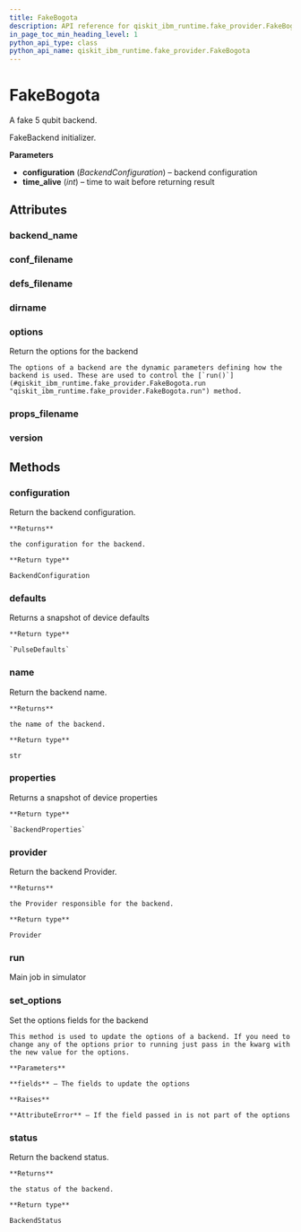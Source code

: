 ```yaml
---
title: FakeBogota
description: API reference for qiskit_ibm_runtime.fake_provider.FakeBogota
in_page_toc_min_heading_level: 1
python_api_type: class
python_api_name: qiskit_ibm_runtime.fake_provider.FakeBogota
---
```


# FakeBogota

<Class id="qiskit_ibm_runtime.fake_provider.FakeBogota" isDedicatedPage={true} github="https://github.com/Qiskit/qiskit-ibm-runtime/tree/stable/0.22/qiskit_ibm_runtime/fake_provider/backends/bogota/fake_bogota.py#L31-L38" signature="FakeBogota">
  A fake 5 qubit backend.

  FakeBackend initializer.

  **Parameters**

  *   **configuration** (*BackendConfiguration*) – backend configuration
  *   **time\_alive** (*int*) – time to wait before returning result

  ## Attributes

  ### backend\_name

  <Attribute id="qiskit_ibm_runtime.fake_provider.FakeBogota.backend_name" name="backend_name" attributeValue="'fake_bogota'" />

  ### conf\_filename

  <Attribute id="qiskit_ibm_runtime.fake_provider.FakeBogota.conf_filename" name="conf_filename" attributeValue="'conf_bogota.json'" />

  ### defs\_filename

  <Attribute id="qiskit_ibm_runtime.fake_provider.FakeBogota.defs_filename" name="defs_filename" attributeValue="'defs_bogota.json'" />

  ### dirname

  <Attribute id="qiskit_ibm_runtime.fake_provider.FakeBogota.dirname" name="dirname" attributeValue="'/home/runner/work/qiskit-ibm-runtime/qiskit-ibm-runtime/qiskit_ibm_runtime/fake_provider/backends/bogota'" />

  ### options

  <Attribute id="qiskit_ibm_runtime.fake_provider.FakeBogota.options" name="options">
    Return the options for the backend

    The options of a backend are the dynamic parameters defining how the backend is used. These are used to control the [`run()`](#qiskit_ibm_runtime.fake_provider.FakeBogota.run "qiskit_ibm_runtime.fake_provider.FakeBogota.run") method.
  </Attribute>

  ### props\_filename

  <Attribute id="qiskit_ibm_runtime.fake_provider.FakeBogota.props_filename" name="props_filename" attributeValue="'props_bogota.json'" />

  ### version

  <Attribute id="qiskit_ibm_runtime.fake_provider.FakeBogota.version" name="version" attributeValue="1" />

  ## Methods

  ### configuration

  <Function id="qiskit_ibm_runtime.fake_provider.FakeBogota.configuration" name="configuration" signature="configuration()">
    Return the backend configuration.

    **Returns**

    the configuration for the backend.

    **Return type**

    BackendConfiguration
  </Function>

  ### defaults

  <Function id="qiskit_ibm_runtime.fake_provider.FakeBogota.defaults" name="defaults" github="https://github.com/Qiskit/qiskit-ibm-runtime/tree/stable/0.22/qiskit_ibm_runtime/fake_provider/fake_pulse_backend.py#L29-L33" signature="defaults()">
    Returns a snapshot of device defaults

    **Return type**

    `PulseDefaults`
  </Function>

  ### name

  <Function id="qiskit_ibm_runtime.fake_provider.FakeBogota.name" name="name" signature="name()">
    Return the backend name.

    **Returns**

    the name of the backend.

    **Return type**

    str
  </Function>

  ### properties

  <Function id="qiskit_ibm_runtime.fake_provider.FakeBogota.properties" name="properties" github="https://github.com/Qiskit/qiskit-ibm-runtime/tree/stable/0.22/qiskit_ibm_runtime/fake_provider/fake_qasm_backend.py#L44-L48" signature="properties()">
    Returns a snapshot of device properties

    **Return type**

    `BackendProperties`
  </Function>

  ### provider

  <Function id="qiskit_ibm_runtime.fake_provider.FakeBogota.provider" name="provider" signature="provider()">
    Return the backend Provider.

    **Returns**

    the Provider responsible for the backend.

    **Return type**

    Provider
  </Function>

  ### run

  <Function id="qiskit_ibm_runtime.fake_provider.FakeBogota.run" name="run" github="https://github.com/Qiskit/qiskit-ibm-runtime/tree/stable/0.22/qiskit_ibm_runtime/fake_provider/fake_backend.py#L545-L574" signature="run(run_input, **kwargs)">
    Main job in simulator
  </Function>

  ### set\_options

  <Function id="qiskit_ibm_runtime.fake_provider.FakeBogota.set_options" name="set_options" signature="set_options(**fields)">
    Set the options fields for the backend

    This method is used to update the options of a backend. If you need to change any of the options prior to running just pass in the kwarg with the new value for the options.

    **Parameters**

    **fields** – The fields to update the options

    **Raises**

    **AttributeError** – If the field passed in is not part of the options
  </Function>

  ### status

  <Function id="qiskit_ibm_runtime.fake_provider.FakeBogota.status" name="status" signature="status()">
    Return the backend status.

    **Returns**

    the status of the backend.

    **Return type**

    BackendStatus
  </Function>
</Class>

